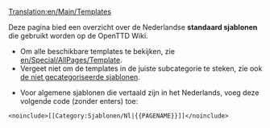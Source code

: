 [[Translation:en/Main/Templates]]

Deze pagina bied een overzicht over de Nederlandse '''standaard sjablonen''' die gebruikt worden op de OpenTTD Wiki.

* Om alle beschikbare templates te bekijken, zie [[en/Special/AllPages/Template]].
* Vergeet niet om de templates in de juiste subcategorie te steken, zie ook [[en/Special/Uncategorizedtemplates|de niet gecategoriseerde sjablonen]].


* Voor algemene sjablonen die vertaald zijn in het Nederlands, voeg deze volgende code (zonder enters) toe:
<pre>
<noinclude>[[Category:Sjablonen/Nl|{{PAGENAME}}]]</noinclude>
</pre>